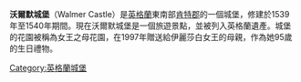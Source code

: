 {{Infobox military installation
| name              = 沃爾默城堡
| partof            = 
| location          = [[沃爾默|沃爾默]], [[英國|英國]]
| coordinates       = {{coord|51.200992|1.402308|type:landmark_region:GB|format=dms|display=inline,title}}
| image             = Entrance to Walmer Castle - geograph.org.uk - 237099.jpg
| image_size        = 250px
| caption           = 警衛室
| image2            = 
| caption2          = 
| map_type          = Kent
| type              = [[Device_Fort|Device Fort]]
| code              = 
| built             = 1539
| builder           = 
| materials         = 
| height            = 
| used              = 
| demolished        = 
| condition         = 
| owner             = [[英格蘭遺產委員會|英格蘭遺產委員會]]
| open_to_public    = 是
| controlled_by     = 
| garrison          = 
| current_commander = 
| commanders        = 
| occupants         = 
| battles           = 
| events            = [[英國內戰|英國內戰]]<br>[[拿破崙戰爭|拿破崙戰爭]]
}}
'''沃爾默城堡'''（Walmer Castle）是[[英格蘭|英格蘭]]東南部[[肯特郡|肯特郡]]的一個城堡，修建於1539年至1540年期間。現在沃爾默城堡是一個旅遊景點，並被列入英格蘭遺產。城堡的花園被稱為女王之母花園，在1997年贈送給伊麗莎白女王的母親，作為她95歲的生日禮物。

[[Category:英格蘭城堡|Category:英格蘭城堡]]